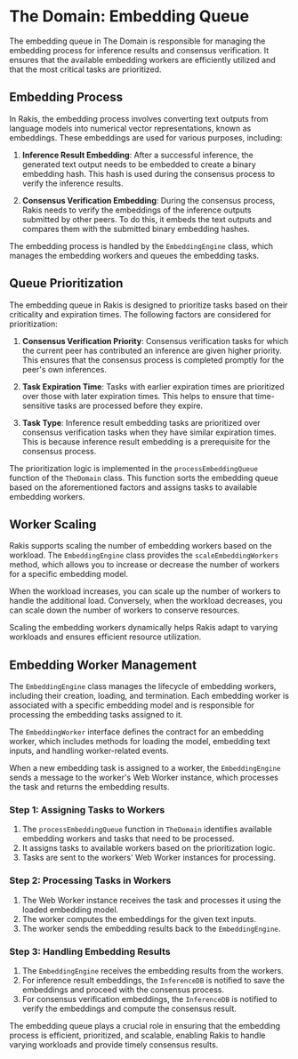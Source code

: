 
# The Domain: Embedding Queue

The embedding queue in The Domain is responsible for managing the embedding process for inference results and consensus verification. It ensures that the available embedding workers are efficiently utilized and that the most critical tasks are prioritized.

## Embedding Process

In Rakis, the embedding process involves converting text outputs from language models into numerical vector representations, known as embeddings. These embeddings are used for various purposes, including:

1. **Inference Result Embedding**: After a successful inference, the generated text output needs to be embedded to create a binary embedding hash. This hash is used during the consensus process to verify the inference results.

2. **Consensus Verification Embedding**: During the consensus process, Rakis needs to verify the embeddings of the inference outputs submitted by other peers. To do this, it embeds the text outputs and compares them with the submitted binary embedding hashes.

The embedding process is handled by the `EmbeddingEngine` class, which manages the embedding workers and queues the embedding tasks.

## Queue Prioritization

The embedding queue in Rakis is designed to prioritize tasks based on their criticality and expiration times. The following factors are considered for prioritization:

1. **Consensus Verification Priority**: Consensus verification tasks for which the current peer has contributed an inference are given higher priority. This ensures that the consensus process is completed promptly for the peer's own inferences.

2. **Task Expiration Time**: Tasks with earlier expiration times are prioritized over those with later expiration times. This helps to ensure that time-sensitive tasks are processed before they expire.

3. **Task Type**: Inference result embedding tasks are prioritized over consensus verification tasks when they have similar expiration times. This is because inference result embedding is a prerequisite for the consensus process.

The prioritization logic is implemented in the `processEmbeddingQueue` function of the `TheDomain` class. This function sorts the embedding queue based on the aforementioned factors and assigns tasks to available embedding workers.

## Worker Scaling

Rakis supports scaling the number of embedding workers based on the workload. The `EmbeddingEngine` class provides the `scaleEmbeddingWorkers` method, which allows you to increase or decrease the number of workers for a specific embedding model.

When the workload increases, you can scale up the number of workers to handle the additional load. Conversely, when the workload decreases, you can scale down the number of workers to conserve resources.

<Callout emoji="💡">
Scaling the embedding workers dynamically helps Rakis adapt to varying workloads and ensures efficient resource utilization.
</Callout>

## Embedding Worker Management

The `EmbeddingEngine` class manages the lifecycle of embedding workers, including their creation, loading, and termination. Each embedding worker is associated with a specific embedding model and is responsible for processing the embedding tasks assigned to it.

The `EmbeddingWorker` interface defines the contract for an embedding worker, which includes methods for loading the model, embedding text inputs, and handling worker-related events.

When a new embedding task is assigned to a worker, the `EmbeddingEngine` sends a message to the worker's Web Worker instance, which processes the task and returns the embedding results.

<Steps>

### Step 1: Assigning Tasks to Workers

1. The `processEmbeddingQueue` function in `TheDomain` identifies available embedding workers and tasks that need to be processed.
2. It assigns tasks to available workers based on the prioritization logic.
3. Tasks are sent to the workers' Web Worker instances for processing.

### Step 2: Processing Tasks in Workers

1. The Web Worker instance receives the task and processes it using the loaded embedding model.
2. The worker computes the embeddings for the given text inputs.
3. The worker sends the embedding results back to the `EmbeddingEngine`.

### Step 3: Handling Embedding Results

1. The `EmbeddingEngine` receives the embedding results from the workers.
2. For inference result embeddings, the `InferenceDB` is notified to save the embeddings and proceed with the consensus process.
3. For consensus verification embeddings, the `InferenceDB` is notified to verify the embeddings and compute the consensus result.

</Steps>

The embedding queue plays a crucial role in ensuring that the embedding process is efficient, prioritized, and scalable, enabling Rakis to handle varying workloads and provide timely consensus results.